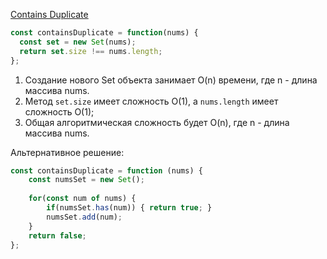[Contains Duplicate](https://leetcode.com/problems/contains-duplicate/)

```javascript
const containsDuplicate = function(nums) {
  const set = new Set(nums);
  return set.size !== nums.length;
};
```

1. Создание нового Set объекта занимает O(n) времени, где n - длина массива nums.
2. Метод `set.size` имеет сложность O(1), а `nums.length` имеет сложность O(1);
3. Общая алгоритмическая сложность будет O(n), где n - длина массива nums.

Альтернативное решение: 
```javascript
const containsDuplicate = function (nums) {
	const numsSet = new Set();
	
	for(const num of nums) {
	    if(numsSet.has(num)) { return true; }
		numsSet.add(num);
	}
	return false;
};
```
